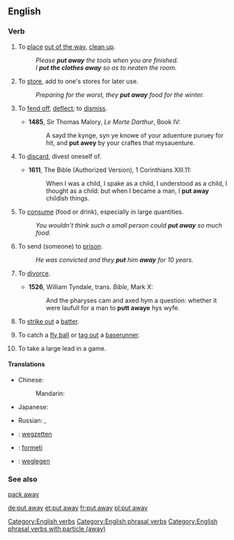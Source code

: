 {{also|putaway}}
==English==

===Verb===
{{head|en|verb|head=[[put]] [[away]]}}

# {{transitive}} To [[place]] [[out of the way]], [[clean up]].
#: ''Please '''put away''' the tools when you are finished.''
#: ''I '''put the clothes away''' so as to neaten the room.''
# {{transitive}} To [[store]], add to one's stores for later use.
#: ''Preparing for the worst, they '''put away''' food for the winter.''
# {{obsolete|transitive}} To [[fend off]], [[deflect]]; to [[dismiss]].
#* '''1485''', Sir Thomas Malory, ''Le Morte Darthur'', Book IV:
#*: A sayd the kynge, syn ye knowe of your aduenture puruey for hit, and '''put awey''' by your craftes that mysauenture.
# {{transitive|now|_|formal|_|or|_|literary}} To [[discard]], divest oneself of.
#* '''1611''', The Bible (Authorized Version), 1 Corinthians XIII.11:
#*: When I was a child, I spake as a child, I understood as a child, I thought as a child: but when I became a man, I '''put away''' childish things.
# {{transitive|colloquial}} To [[consume]] (food or drink), especially in large quantities.
#: ''You wouldn't think such a small person could '''put away''' so much food.''
# {{transitive}} To send (someone) to [[prison]].
#: ''He was convicted and they '''put''' him '''away''' for 10 years.''
# {{archaic|transitive}} To [[divorce]].
#* '''1526''', William Tyndale, trans. ''Bible'', Mark X:
#*: And the pharyses cam and axed hym a question: whether it were laufull for a man to '''putt awaye''' hys wyfe.
# {{baseball}} To [[strike out]] a [[batter]].
# {{baseball}} To catch a [[fly ball]] or [[tag out]] a [[baserunner]].
# {{baseball}} To take a large lead in a game.

====Translations====
{{trans-top|to place out of the way}}
* Chinese:
*: Mandarin: {{t|zh|收拾|tr=shōushí|sc=Hani}}
* Japanese: {{t|ja|片付ける|tr=かたづける, katazukeru|sc=Jpan}}
{{trans-mid}}
* Russian: {{t|ru|убирать|tr=ubirátʹ|sc=Cyrl}} {{impf}}, {{t|ru|убрать|tr=ubrátʹ|sc=Cyrl}} {{pf.}}
{{trans-bottom}}

{{checktrans-top}}
* {{ttbc|nl}}: [[wegzetten]]
* {{ttbc|eo}}: [[formeti]]
* {{ttbc|de}}: [[weglegen]]
{{trans-mid}}
{{trans-bottom}}

===See also===
[[pack away]]

[[Category:English verbs]]
[[Category:English phrasal verbs]]
[[Category:English phrasal verbs with particle (away)]]

[[de:put away]]
[[et:put away]]
[[fr:put away]]
[[pl:put away]]